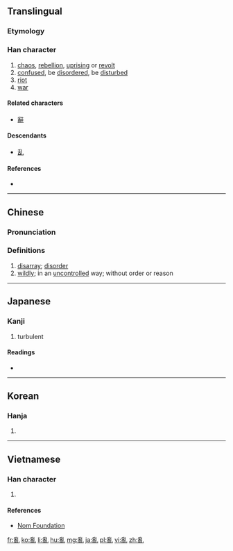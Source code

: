 {{also|乱}}<!-- may be replaced by zh-forms -->
==Translingual==

===Etymology===
{{Han compound||alt1=𤔔|乙|alt2=乚|ls=psc|c1=p|c2=s}}

===Han character===
{{Han char|rn=5|rad=乙|as=12|sn=13|canj=BBU|four=22210|ids=⿰𤔔乚}}

# [[chaos]], [[rebellion]], [[uprising]] or [[revolt]]
# [[confused]], be [[disordered]], be [[disturbed]]
# [[riot]]
# [[war]]

====Related characters====
* [[辭]]

====Descendants====
* [[乱]]

====References====
* {{Han ref|kx=0084.330|dkj=00214|dj=0173.080|hdz=10057.100|uh=4E82|ud=20098|bh=B6C3|bd=46787}}

----

==Chinese==
{{zh-forms|s=乱}}

===Pronunciation===
{{zh-pron
|m=luàn
|c=lyun6
|mc=y
|oc=y
|ma=zh-luàn.ogg
|cat=n,v,a
}}

===Definitions===
{{zh-hanzi}}

# [[disarray]]; [[disorder]]
# [[wildly]]; in an [[uncontrolled]] way; without order or reason
#: {{zh-usex|亂說|to randomly say whatever is on one's mind}}
#: {{zh-usex|亂舞|to dance in an unorganized, uncoordinated way}}

----

==Japanese==

===Kanji===
{{ja-kanji|grade=|rs=乙12|style=ky|shin=乱}}

# turbulent

====Readings====
* {{ja-readings|on=[[らん]] (ran), [[ろん]] (ron)|kun=[[みだれる]] (midareru)}}

----

==Korean==

===Hanja===
{{ko-hanja|hangeul=란|rv=ran|mr=ran}}

# {{defn|lang=ko|sort=乙12}}

----

==Vietnamese==

===Han character===
{{vi-hantu|[[loạn]], [[loàn]]|rs=乙12}}

# {{defn|lang=vi|sort=乙12}}

====References====
* [http://nomfoundation.org/common/nom_details.php?codepoint=4e82 Nom Foundation]

[[fr:亂]]
[[ko:亂]]
[[li:亂]]
[[hu:亂]]
[[mg:亂]]
[[ja:亂]]
[[pl:亂]]
[[vi:亂]]
[[zh:亂]]